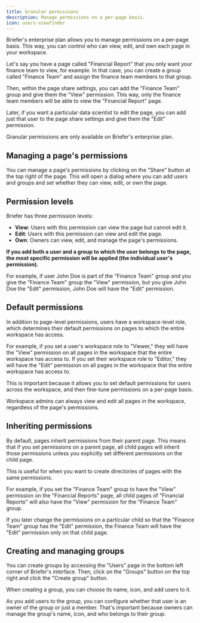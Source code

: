 ```yaml
---
title: Granular permissions
description: Manage permissions on a per-page basis.
icon: users-viewfinder
---
```


Briefer's enterprise plan allows you to manage permissions on a per-page basis. This way, you can control who can view, edit, and own each page in your workspace.

Let's say you have a page called "Financial Report" that you only want your finance team to view, for example. In that case, you can create a group called "Finance Team" and assign the finance team members to that group.

Then, within the page share settings, you can add the "Finance Team" group and give them the "View" permission. This way, only the finance team members will be able to view the "Financial Report" page.

Later, if you want a particular data scientist to edit the page, you can add just that user to the page share settings and give them the "Edit" permission.

<Note>
  Granular permissions are only available on Briefer's enterprise plan.
</Note>

## Managing a page's permissions

You can manage a page's permissions by clicking on the "Share" button at the top right of the page. This will open a dialog where you can add users and groups and set whether they can view, edit, or own the page.

## Permission levels

Briefer has three permission levels:

- **View**: Users with this permission can view the page but cannot edit it.
- **Edit**: Users with this permission can view and edit the page.
- **Own**: Owners can view, edit, and manage the page's permissions.

**If you add both a user and a group to which the user belongs to the page, the most specific permission will be applied (the individual user's permission).**

For example, if user John Doe is part of the "Finance Team" group and you give the "Finance Team" group the "View" permission, but you give John Doe the "Edit" permission, John Doe will have the "Edit" permission.

## Default permissions

In addition to page-level permissions, users have a workspace-level role, which determines their default permissions on pages to which the entire workspace has access.

For example, if you set a user's workspace role to "Viewer," they will have the "View" permission on all pages in the workspace that the entire workspace has access to. If you set their workspace role to "Editor," they will have the "Edit" permission on all pages in the workspace that the entire workspace has access to.

This is important because it allows you to set default permissions for users across the workspace, and then fine-tune permissions on a per-page basis.

<Note>
  Workspace admins can always view and edit all pages in the workspace, regardless of the page's permissions.
</Note>


## Inheriting permissions

By default, pages inherit permissions from their parent page. This means that if you set permissions on a parent page, all child pages will inherit those permissions unless you explicitly set different permissions on the child page.

This is useful for when you want to create directories of pages with the same permissions.

For example, if you set the "Finance Team" group to have the "View" permission on the "Financial Reports" page, all child pages of "Financial Reports" will also have the "View" permission for the "Finance Team" group.

If you later change the permissions on a particular child so that the "Finance Team" group has the "Edit" permission, the Finance Team will have the "Edit" permission only on that child page.

## Creating and managing groups

You can create groups by accessing the "Users" page in the bottom left corner of Briefer's interface. Then, click on the "Groups" button on the top right and click the "Create group" button.

When creating a group, you can choose its name, icon, and add users to it.

As you add users to the group, you can configure whether that user is an owner of the group or just a member. That's important because owners can manage the group's name, icon, and who belongs to their group.
